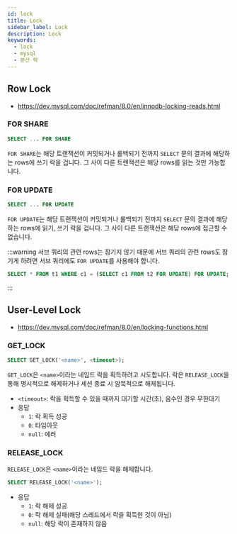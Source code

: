 ```yaml
---
id: lock
title: Lock
sidebar_label: Lock
description: Lock
keywords:
  - lock
  - mysql
  - 분산 락
---
```


## Row Lock

- https://dev.mysql.com/doc/refman/8.0/en/innodb-locking-reads.html

### FOR SHARE

```sql
SELECT ... FOR SHARE
```

`FOR SHARE`는 해당 트랜잭션이 커밋되거나 롤백되기 전까지 `SELECT` 문의 결과에 해당하는 rows에 쓰기 락을 겁니다. 그 사이 다른 트랜잭션은 해당 rows를 읽는 것만 가능합니다.

### FOR UPDATE

```sql
SELECT ... FOR UPDATE
```

`FOR UPDATE`는 해당 트랜잭션이 커밋되거나 롤백되기 전까지 `SELECT` 문의 결과에 해당하는 rows에 읽기, 쓰기 락을 겁니다. 그 사이 다른 트랜잭션은 해당 rows에 접근할 수 없습니다.

:::warning
서브 쿼리의 관련 rows는 잠기지 않기 때문에 서브 쿼리의 관련 rows도 잠기게 하려면 서브 쿼리에도 `FOR UPDATE`를 사용해야 합니다.

```sql
SELECT * FROM t1 WHERE c1 = (SELECT c1 FROM t2 FOR UPDATE) FOR UPDATE;
```

:::

## User-Level Lock

- https://dev.mysql.com/doc/refman/8.0/en/locking-functions.html

### GET_LOCK

```sql
SELECT GET_LOCK('<name>', <timeout>);
```

`GET_LOCK`은 `<name>`이라는 네임드 락을 획득하려고 시도합니다. 락은 `RELEASE_LOCK`을 통해 명시적으로 해제하거나 세션 종료 시 암묵적으로 해제됩니다.

- `<timeout>`: 락을 획득할 수 있을 때까지 대기할 시간(초), 음수인 경우 무한대기
- 응답
  - `1`: 락 획득 성공
  - `0`: 타임아웃
  - `null`: 에러

### RELEASE_LOCK

`RELEASE_LOCK`은 `<name>`이라는 네임드 락을 해제합니다.

```sql
SELECT RELEASE_LOCK('<name>');
```

- 응답
  - `1`: 락 해제 성공
  - `0`: 락 해제 실패(해당 스레드에서 락을 획득한 것이 아님)
  - `null`: 해당 락이 존재하지 않음
